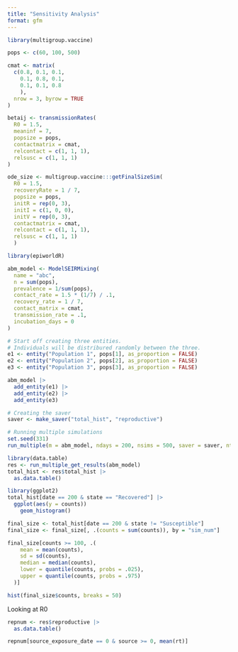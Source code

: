 ```yaml
---
title: "Sensitivity Analysis"
format: gfm
---
```


```r
library(multigroup.vaccine)

pops <- c(60, 100, 500)

cmat <- matrix(
  c(0.8, 0.1, 0.1,
    0.1, 0.8, 0.1,
    0.1, 0.1, 0.8
    ),
  nrow = 3, byrow = TRUE
)

betaij <- transmissionRates(
  R0 = 1.5,
  meaninf = 7,
  popsize = pops,
  contactmatrix = cmat,
  relcontact = c(1, 1, 1),
  relsusc = c(1, 1, 1)
)

ode_size <- multigroup.vaccine:::getFinalSizeSim(
  R0 = 1.5,
  recoveryRate = 1 / 7,
  popsize = pops,
  initR = rep(0, 3),
  initI = c(1, 0, 0),
  initV = rep(0, 3),
  contactmatrix = cmat,
  relcontact = c(1, 1, 1),
  relsusc = c(1, 1, 1)
  )
```

```r
library(epiworldR)

abm_model <- ModelSEIRMixing(
  name = "abc",
  n = sum(pops),
  prevalence = 1/sum(pops),
  contact_rate = 1.5 * (1/7) / .1,
  recovery_rate = 1 / 7,
  contact_matrix = cmat,
  transmission_rate = .1,
  incubation_days = 0
)

# Start off creating three entities.
# Individuals will be distribured randomly between the three.
e1 <- entity("Population 1", pops[1], as_proportion = FALSE)
e2 <- entity("Population 2", pops[2], as_proportion = FALSE)
e3 <- entity("Population 3", pops[3], as_proportion = FALSE)

abm_model |>
  add_entity(e1) |>
  add_entity(e2) |>
  add_entity(e3)

# Creating the saver
saver <- make_saver("total_hist", "reproductive")

# Running multiple simulations
set.seed(331)
run_multiple(m = abm_model, ndays = 200, nsims = 500, saver = saver, nthreads = 7)
```


```r
library(data.table)
res <- run_multiple_get_results(abm_model)
total_hist <- res$total_hist |> 
  as.data.table()

library(ggplot2)
total_hist[date == 200 & state == "Recovered"] |>
  ggplot(aes(y = counts)) 
    geom_histogram()

final_size <- total_hist[date == 200 & state != "Susceptible"]
final_size <- final_size[, .(counts = sum(counts)), by = "sim_num"]

final_size[counts >= 100, .(
    mean = mean(counts),
    sd = sd(counts),
    median = median(counts),
    lower = quantile(counts, probs = .025),
    upper = quantile(counts, probs = .975)
  )]

hist(final_size$counts, breaks = 50)
```


Looking at R0

```r
repnum <- res$reproductive |>
  as.data.table()

repnum[source_exposure_date == 0 & source >= 0, mean(rt)]
```
